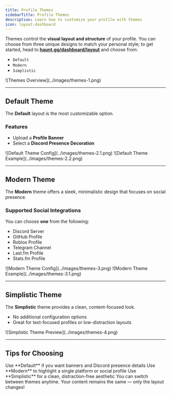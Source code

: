 ```yaml
---
title: Profile Themes
sidebarTitle: Profile Themes
description: Learn how to customize your profile with themes
icon: layout-dashboard
---
```


Themes control the **visual layout and structure** of your profile. You can choose from three unique designs to match your personal style; to get started, head to [**haunt.gg/dashboard/layout**](https://haunt.gg/dashboard/layout) and choose from:

- `Default`
- `Modern`
- `Simplistic`

<Frame caption="Theme Selection Page">
  ![Themes Overview](../images/themes-1.png)
</Frame>

---

## Default Theme

The **Default** layout is the most customizable option.

### Features

- Upload a **Profile Banner**
- Select a **Discord Presence Decoration** 

<Frame caption="Default Theme Configuration">
  ![Default Theme Config](../images/themes-2.1.png)
</Frame>

<Frame caption="Default Theme Preview">
  ![Default Theme Example](../images/themes-2.2.png)
</Frame>

---

## Modern Theme

The **Modern** theme offers a sleek, minimalistic design that focuses on social presence.

### Supported Social Integrations

You can choose **one** from the following:

- Discord Server
- GitHub Profile
- Roblox Profile
- Telegram Channel
- Last.fm Profile
- Stats.fm Profile

<Frame caption="Modern Theme Configuration Options">
  ![Modern Theme Config](../images/themes-3.png)
</Frame>

<Frame caption="Modern Theme Preview">
  ![Modern Theme Example](../images/themes-3.1.png)
</Frame>

---

## Simplistic Theme

The **Simplistic** theme provides a clean, content-focused look.

- No additional configuration options
- Great for text-focused profiles or low-distraction layouts

<Frame caption="Simplistic Theme Example">
  ![Simplistic Theme Preview](../images/themes-4.png)
</Frame>

---

## Tips for Choosing

<Checklist>
  <Check>Use **Default** if you want banners and Discord presence details</Check>
  <Check>Use **Modern** to highlight a single platform or social profile</Check>
  <Check>Use **Simplistic** for a clean, distraction-free aesthetic</Check>
</Checklist>

<Note>
You can switch between themes anytime. Your content remains the same — only the layout changes!
</Note>
